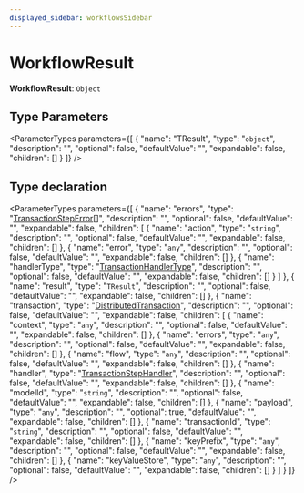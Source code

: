 ```yaml
---
displayed_sidebar: workflowsSidebar
---
```



# WorkflowResult

 **WorkflowResult**: `Object`

## Type Parameters

<ParameterTypes parameters={[
  {
    "name": "TResult",
    "type": "`object`",
    "description": "",
    "optional": false,
    "defaultValue": "",
    "expandable": false,
    "children": []
  }
]} />

## Type declaration

<ParameterTypes parameters={[
  {
    "name": "errors",
    "type": "[TransactionStepError](../classes/workflows.TransactionStepError.mdx)[]",
    "description": "",
    "optional": false,
    "defaultValue": "",
    "expandable": false,
    "children": [
      {
        "name": "action",
        "type": "`string`",
        "description": "",
        "optional": false,
        "defaultValue": "",
        "expandable": false,
        "children": []
      },
      {
        "name": "error",
        "type": "`any`",
        "description": "",
        "optional": false,
        "defaultValue": "",
        "expandable": false,
        "children": []
      },
      {
        "name": "handlerType",
        "type": "[TransactionHandlerType](../enums/workflows.TransactionHandlerType.mdx)",
        "description": "",
        "optional": false,
        "defaultValue": "",
        "expandable": false,
        "children": []
      }
    ]
  },
  {
    "name": "result",
    "type": "`TResult`",
    "description": "",
    "optional": false,
    "defaultValue": "",
    "expandable": false,
    "children": []
  },
  {
    "name": "transaction",
    "type": "[DistributedTransaction](../classes/workflows.DistributedTransaction.mdx)",
    "description": "",
    "optional": false,
    "defaultValue": "",
    "expandable": false,
    "children": [
      {
        "name": "context",
        "type": "`any`",
        "description": "",
        "optional": false,
        "defaultValue": "",
        "expandable": false,
        "children": []
      },
      {
        "name": "errors",
        "type": "`any`",
        "description": "",
        "optional": false,
        "defaultValue": "",
        "expandable": false,
        "children": []
      },
      {
        "name": "flow",
        "type": "`any`",
        "description": "",
        "optional": false,
        "defaultValue": "",
        "expandable": false,
        "children": []
      },
      {
        "name": "handler",
        "type": "[TransactionStepHandler](workflows.TransactionStepHandler.mdx)",
        "description": "",
        "optional": false,
        "defaultValue": "",
        "expandable": false,
        "children": []
      },
      {
        "name": "modelId",
        "type": "`string`",
        "description": "",
        "optional": false,
        "defaultValue": "",
        "expandable": false,
        "children": []
      },
      {
        "name": "payload",
        "type": "`any`",
        "description": "",
        "optional": true,
        "defaultValue": "",
        "expandable": false,
        "children": []
      },
      {
        "name": "transactionId",
        "type": "`string`",
        "description": "",
        "optional": false,
        "defaultValue": "",
        "expandable": false,
        "children": []
      },
      {
        "name": "keyPrefix",
        "type": "`any`",
        "description": "",
        "optional": false,
        "defaultValue": "",
        "expandable": false,
        "children": []
      },
      {
        "name": "keyValueStore",
        "type": "`any`",
        "description": "",
        "optional": false,
        "defaultValue": "",
        "expandable": false,
        "children": []
      }
    ]
  }
]} />
